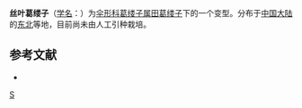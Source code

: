 {{NoteTA|G1=LS}}
{{Infraspeciesbox
| genus = Carum
| species = buriaticum
| varietas = angustissimum
| authority = (Kitag.) Shan & Pu
| synonyms = 
|}}

'''丝叶葛缕子'''（[[学名|学名]]：{{lang|la|'''''Carum buriaticum'' f. ''angustissimum'''''}}）为[[伞形科|伞形科]][[葛缕子属|葛缕子属]][[田葛缕子|田葛缕子]]下的一个变型。分布于[[中国大陆|中国大陆]]的[[中国东北地区|东北]]等地，目前尚未由人工引种栽培。

== 参考文献 ==
{{refbegin}}
* {{CPNI| zh=丝叶葛缕子 | id=014-28798 | binomial=Carum buriaticum | authority=(Kitag.) Shan & Pu | form=angustissimum | accessdate=2013-01-17}}
{{refend}}

{{taxonbar}}

[[Category:葛缕子属|S]]